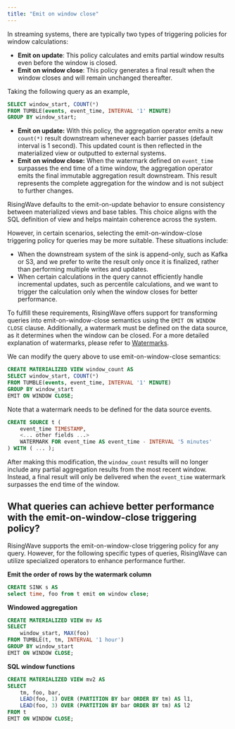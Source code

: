 ```yaml
---
title: "Emit on window close"
---
```


In streaming systems, there are typically two types of triggering policies for window calculations:

* **Emit on update**: This policy calculates and emits partial window results even before the window is closed.
* **Emit on window close**: This policy generates a final result when the window closes and will remain unchanged thereafter.

Taking the following query as an example,

```sql
SELECT window_start, COUNT(*)
FROM TUMBLE(events, event_time, INTERVAL '1' MINUTE)
GROUP BY window_start;
```

* **Emit on update:** With this policy, the aggregation operator emits a new `count(*)` result downstream whenever each barrier passes (default interval is 1 second). This updated count is then reflected in the materialized view or outputted to external systems.
* **Emit on window close:** When the watermark defined on `event_time` surpasses the end time of a time window, the aggregation operator emits the final immutable aggregation result downstream. This result represents the complete aggregation for the window and is not subject to further changes.

RisingWave defaults to the emit-on-update behavior to ensure consistency between materialized views and base tables. This choice aligns with the SQL definition of view and helps maintain coherence across the system.

However, in certain scenarios, selecting the emit-on-window-close triggering policy for queries may be more suitable. These situations include:

* When the downstream system of the sink is append-only, such as Kafka or S3, and we prefer to write the result only once it is finalized, rather than performing multiple writes and updates.
* When certain calculations in the query cannot efficiently handle incremental updates, such as percentile calculations, and we want to trigger the calculation only when the window closes for better performance.

To fulfill these requirements, RisingWave offers support for transforming queries into emit-on-window-close semantics using the `EMIT ON WINDOW CLOSE` clause. Additionally, a watermark must be defined on the data source, as it determines when the window can be closed. For a more detailed explanation of watermarks, please refer to [Watermarks](/processing/watermarks).

We can modify the query above to use emit-on-window-close semantics:

```sql
CREATE MATERIALIZED VIEW window_count AS
SELECT window_start, COUNT(*)
FROM TUMBLE(events, event_time, INTERVAL '1' MINUTE)
GROUP BY window_start
EMIT ON WINDOW CLOSE;
```

Note that a watermark needs to be defined for the data source events.

```sql
CREATE SOURCE t (
    event_time TIMESTAMP,
    <... other fields ...>
    WATERMARK FOR event_time AS event_time - INTERVAL '5 minutes'
) WITH ( ... );
```

After making this modification, the `window_count` results will no longer include any partial aggregation results from the most recent window. Instead, a final result will only be delivered when the `event_time` watermark surpasses the end time of the window.

## What queries can achieve better performance with the emit-on-window-close triggering policy?

RisingWave supports the emit-on-window-close triggering policy for any query. However, for the following specific types of queries, RisingWave can utilize specialized operators to enhance performance further.

**Emit the order of rows by the watermark column**

```sql
CREATE SINK s AS
select time, foo from t emit on window close;
```

**Windowed aggregation**

```sql
CREATE MATERIALIZED VIEW mv AS
SELECT
    window_start, MAX(foo)
FROM TUMBLE(t, tm, INTERVAL '1 hour')
GROUP BY window_start
EMIT ON WINDOW CLOSE;
```

**SQL window functions**

```sql
CREATE MATERIALIZED VIEW mv2 AS
SELECT
    tm, foo, bar,
    LEAD(foo, 1) OVER (PARTITION BY bar ORDER BY tm) AS l1,
    LEAD(foo, 3) OVER (PARTITION BY bar ORDER BY tm) AS l2
FROM t
EMIT ON WINDOW CLOSE;
```
